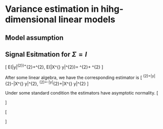 # Variance estimation in hihg-dimensional linear models

## Model assumption 

## Signal Esitmation for $\Sigma = I$

\[
E\left(\frac{1}{n}\|y\|^{2}\right)=\tau^{2}+\sigma^{2}, \quad E\left(\frac{1}{n^{2}}\left\|X^{\mathrm{T}} y\right\|^{2}\right)=\frac{d+n+1}{n} \tau^{2}+\frac{d}{n} \sigma^{2}
\]

After some linear algebra, we have the corresponding estimator is 
\[
\hat{\sigma}^{2}=\frac{d+n+1}{n(n+1)}\|y\|^{2}-\frac{1}{n(n+1)}\left\|X^{\mathrm{T}} y\right\|^{2}, \quad \hat{\tau}^{2}=-\frac{d}{n(n+1)}\|y\|^{2}+\frac{1}{n(n+1)}\left\|X^{\mathrm{T}} y\right\|^{2}
\]

Under some standard condition the estimators have asymptotic normality. 
\[
\begin{aligned} \psi_{1}^{2} &=2\left\{\frac{d}{n}\left(\sigma^{2}+\tau^{2}\right)^{2}+\sigma^{4}+\tau^{4}\right\} \\ \psi_{2}^{2} &=2\left\{\left(1+\frac{d}{n}\right)\left(\sigma^{2}+\tau^{2}\right)^{2}-\sigma^{4}+3 \tau^{4}\right\} \\ \psi_{0}^{2} &=\frac{2}{\left(\sigma^{2}+\tau^{2}\right)^{2}}\left\{\left(1+\frac{d}{n}\right)\left(\sigma^{2}+\tau^{2}\right)^{2}-\sigma^{4}\right\} \end{aligned}
\]

\[
\begin{array}{l}{\text { If } d / n \rightarrow \rho \in[0, \infty), \text { then }} \\ {\qquad n^{1 / 2}\left(\frac{\hat{\sigma}^{2}-\sigma^{2}}{\psi_{1}}\right), n^{1 / 2}\left(\frac{\hat{\tau}^{2}-\tau^{2}}{\psi_{2}}\right), n^{1 / 2}\left(\frac{\hat{r}^{2}-r^{2}}{\psi_{0}}\right) \rightarrow N(0,1)} \\ {\text { in distribution. }}\end{array}
\]

